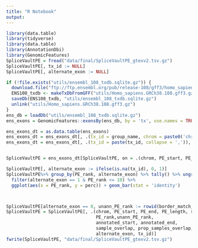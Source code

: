 ```yaml
---
title: "R Notebook"
output: 
---
```



```r
library(data.table)
library(tidyverse)
library(data.table)
library(AnnotationDbi)
library(GenomicFeatures)
SpliceVaultPE = fread("data/final/SpliceVaultPE_gtexv2.tsv.gz")
SpliceVaultPE[, tx_id := NULL]
SpliceVaultPE[, alternate_exon := NULL]
```

```r

if (!file.exists("utils/ensembl_108_txdb.sqlite.gz")) {
  download.file("ftp://ftp.ensembl.org/pub/release-108/gff3/homo_sapiens/Homo_sapiens.GRCh38.108.gff3.gz", "utils/Homo_sapiens.GRCh38.108.gff3.gz")
  ENS108_txdb <- makeTxDbFromGFF("utils/Homo_sapiens.GRCh38.108.gff3.gz", format = 'gff3')
  saveDb(ENS108_txdb, "utils/ensembl_108_txdb.sqlite.gz")
  unlink("utils/Homo_sapiens.GRCh38.108.gff3.gz")
}
ens_db = loadDb("utils/ensembl_108_txdb.sqlite.gz")
ens_exons = GenomicFeatures::exonsBy(ens_db, by = 'tx', use.names = TRUE)

ens_exons_dt = as.data.table(ens_exons)
ens_exons_dt = ens_exons_dt[, .(tx_id = group_name, chrom = paste0('chr',seqnames), PE_start = start - 1, PE_end = end + 1, strand)]
ens_exons_dt = ens_exons_dt[, .(tx_id = paste(tx_id, collapse = ',')), by = .(chrom, PE_start, PE_end, strand)]


SpliceVaultPE = ens_exons_dt[SpliceVaultPE, on = .(chrom, PE_start, PE_end, strand)]

SpliceVaultPE[, alternate_exon := ifelse(is.na(tx_id), 0, 1)]
SpliceVaultPE%>% group_by(PE_rank, alternate_exon) %>% tally() %>% ungroup() %>% group_by(PE_rank) %>% mutate(perc = (n / sum(n)) * 100) %>%
  filter(alternate_exon == 1 & PE_rank <= 10) %>% 
  ggplot(aes(x = PE_rank, y = perc)) + geom_bar(stat = 'identity')



SpliceVaultPE[alternate_exon == 0, unann_PE_rank := rowid(border_match_intron)]
SpliceVaultPE = SpliceVaultPE[, .(chrom, PE_start, PE_end, PE_length, strand, border_match_intron,
                                  PE_rank,unann_PE_rank,
                                  annotated_start, annotated_end, 
                                  sample_overlap, prop_samples_overlap, sample_count_ann, prop_samples_ann,
                                  alternate_exon, tx_id)]
fwrite(SpliceVaultPE, "data/final/SpliceVaultPE_gtexv2.tsv.gz")
```






